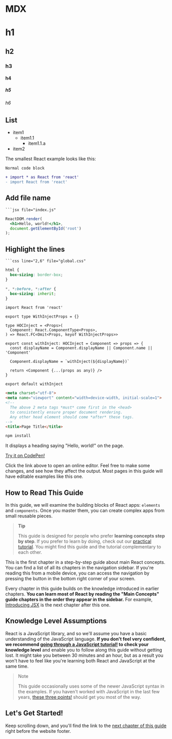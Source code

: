 # MDX

# h1
## h2
### h3
#### h4
##### h5
###### h6

## List
- item1
  - item1.1
    - item1.1.a
- item2


The smallest React example looks like this:

~~~
Normal code block
~~~

~~~diff
+ import * as React from 'react'
- import React from 'react'
~~~

## Add file name

~~~
```jsx file="index.js"
~~~

~~~jsx file="index.js"
ReactDOM.render(
  <h1>Hello, world!</h1>,
  document.getElementById('root')
);
~~~


## Highlight the lines
~~~
```css line="2,6" file="global.css"
~~~

~~~css line="2,6" file="global.css"
html {
  box-sizing: border-box;
}

*, *:before, *:after {
  box-sizing: inherit;
}
~~~

~~~tsx
import React from 'react'

export type WithInjectProps = {}

type HOCInject = <Props>(
  Component: React.ComponentType<Props>,
) => React.FC<Omit<Props, keyof WithInjectProps>>

export const withInject: HOCInject = Component => props => {
  const displayName = Component.displayName || Component.name || 'Component'

  Component.displayName = `withInject(${displayName})`

  return <Component {...(props as any)} />
}

export default withInject
~~~

~~~html
<meta charset="utf-8">
<meta name="viewport" content="width=device-width, initial-scale=1">
<!--
  The above 2 meta tags *must* come first in the <head>
  to consistently ensure proper document rendering.
  Any other head element should come *after* these tags.
-->
<title>Page Title</title>
~~~


~~~sh
npm install
~~~

It displays a heading saying "Hello, world!" on the page.

[Try it on CodePen!](https://reactjs.org/redirect-to-codepen/hello-world)

Click the link above to open an online editor. Feel free to make some changes, and see how they affect the output. Most pages in this guide will have editable examples like this one.

## How to Read This Guide

In this guide, we will examine the building blocks of React apps: `elements` and `components`. Once you master them, you can create complex apps from small reusable pieces.

><b>Tip</b>
>
>This guide is designed for people who prefer **learning concepts step by step**. If you prefer to learn by doing, check out our [practical tutorial](/demo). You might find this guide and the tutorial complementary to each other.

This is the first chapter in a step-by-step guide about main React concepts. You can find a list of all its chapters in the navigation sidebar. If you're reading this from a mobile device, you can access the navigation by pressing the button in the bottom right corner of your screen.

Every chapter in this guide builds on the knowledge introduced in earlier chapters. **You can learn most of React by reading the "Main Concepts" guide chapters in the order they appear in the sidebar.** For example, [Introducing JSX](/docs/introducing-jsx.html) is the next chapter after this one.

## Knowledge Level Assumptions

React is a JavaScript library, and so we'll assume you have a basic understanding of the JavaScript language. **If you don't feel very confident, we recommend [going through a JavaScript tutorial!](https://developer.mozilla.org/en-US/docs/Web/JavaScript/A_re-introduction_to_JavaScript) to check your knowledge level** and enable you to follow along this guide without getting lost. It might take you between 30 minutes and an hour, but as a result you won't have to feel like you're learning both React and JavaScript at the same time.

>Note
>
>This guide occasionally uses some of the newer JavaScript syntax in the examples. If you haven't worked with JavaScript in the last few years, [these three points!](https://gist.github.com/gaearon/683e676101005de0add59e8bb345340c) should get you most of the way.


## Let's Get Started!

Keep scrolling down, and you'll find the link to the [next chapter of this guide](/demo) right before the website footer.
